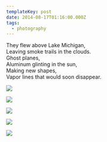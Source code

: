 ```yaml
---
templateKey: post
date: 2014-08-17T01:16:00.000Z
tags:
  - photography
---
```

They flew above Lake Michigan,<br/>
Leaving smoke trails in the clouds.<br/>
Ghost planes,<br/>
Aluminum glinting in the sun,<br/>
Making new shapes,<br/>
Vapor lines that would soon disappear.

![](../../static/assets/20140817-IMG_5108.jpg)

![](../../static/assets/20140817-IMG_5084.jpg)

![](../../static/assets/20140817-IMG_5019.jpg)

![](../../static/assets/20140817-IMG_5036.jpg)

![](../../static/assets/20140817-IMG_5044.jpg)

